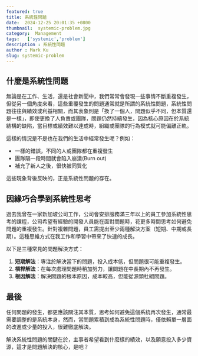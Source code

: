 ```yaml
---
featured: true
title: 系統性問題
date:  2024-12-25 20:01:35 +0800
thumbnail:  systemic-problem.jpg
category:  Management   
tags:   ['systemic','problem']
description : 系統性問題
author : Mark Ku
slug: systemic-problem
---
```

## 什麼是系統性問題
無論是在工作、生活，還是社會新聞中，我們常常會發現一些事情不斷重複發生，但從另一個角度來看，這些重覆發生的問題通常就是所謂的系統性問題，系統性問題往往與績效或利益相關，而其表象則是「換了一個人，問題似乎不同，但本質還是一樣」，即使更換了人負責或團隊，問題仍然持續發生，因為核心原因在於系統結構的缺陷，當目標或績效難以達成時，組織或團隊的行為模式就可能偏離正軌。

這樣的情況是不是也在我們的生活中經常發生呢？例如：
- 一樣的錯誤，不同的人或團隊都在重複發生
- 團隊隔一段時間就會陷入崩潰(Burn out)
- 補充了新人之後，很快被同質化

這些現象背後反映的，正是系統性問題的存在。

## 因緣巧合學到系統性思考
過去我曾在一家新加坡公司工作，公司會安排服務滿三年以上的員工參加系統性思考的課程，公司希望有經驗的開發人員能在面對問題時，花更多時間思考如何避免問題的重複發生。針對複雜問題，員工需提出至少兩種解決方案（短期、中期或長期）。這種思維方式在我工作和學習中帶來了快速的成長。

以下是三種常見的問題解決方式：
1. **短期解法**：專注於解決當下的問題，投入成本低，但問題很可能重複發生。  
2. **槓桿解法**：在每次處理問題時稍加努力，讓問題在中長期內不再發生。  
3. **根因解法**：解決問題的根本原因，成本較高，但能從源頭杜絕問題。  

## 最後
任何問題的發生，都更應該關注其本質，思考如何避免這個系統再次發生，通常最需要調整的是系統本身，然而，當問題累積到成為系統性問題時，僅依賴單一層面的改進或少量的投入，很難徹底解決。  

解決系統性問題的關鍵在於，主事者希望看到什麼樣的績效，以及願意投入多少資源，這才是問題解決的核心，是吧？
